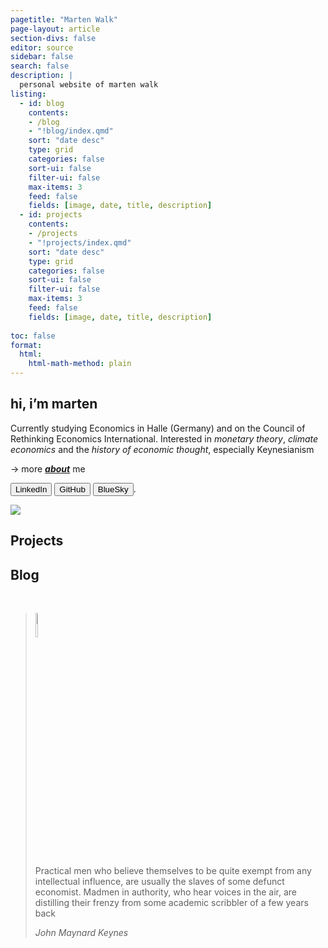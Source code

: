 ```yaml
---
pagetitle: "Marten Walk"
page-layout: article
section-divs: false
editor: source
sidebar: false
search: false
description: | 
  personal website of marten walk
listing:
  - id: blog
    contents: 
    - /blog
    - "!blog/index.qmd"
    sort: "date desc"
    type: grid
    categories: false
    sort-ui: false
    filter-ui: false
    max-items: 3
    feed: false
    fields: [image, date, title, description]
  - id: projects
    contents: 
    - /projects
    - "!projects/index.qmd"
    sort: "date desc"
    type: grid
    categories: false
    sort-ui: false
    filter-ui: false
    max-items: 3
    feed: false
    fields: [image, date, title, description]
    
toc: false
format: 
  html:
    html-math-method: plain
---
```



::: {.content-block}
::: grid

::: {.g-col-12 .g-col-lg-6}

# hi, i'm marten <!--![](images/logo.webp){height=1em}-->

Currently studying Economics in Halle (Germany) and on the Council of Rethinking Economics International. Interested in *monetary theory*, *climate economics* and the *history of economic thought*, especially Keynesianism 

→  more [***about***](about.qmd) me

[`<button type="button">LinkedIn</button>`{=html}](https://www.linkedin.com/in/marten-w)
[`<button type="button">GitHub</button>`{=html}](https://github.com/skriptum)
[`<button type="button">BlueSky</button>`{=html}](https://bsky.app/profile/mwd.bsky.social).



:::


::: {.g-col-12 .g-col-lg-6}
![](images/profil_dunkel.webp)
:::

:::
:::

<!-- Projects -->
:::{.content-block}

## Projects

:::{#projects}
:::

:::

<!-- Blog -->
:::{.content-block}

## Blog


::: {#blog}
:::

:::

\

> ![](images/quote.png){width=10%}
> 
> Practical men who believe themselves to be quite exempt from any intellectual influence, are usually the slaves of some defunct economist. Madmen in authority, who hear voices in the air, are distilling their frenzy from some academic scribbler of a few years back
>
> *John Maynard Keynes*


